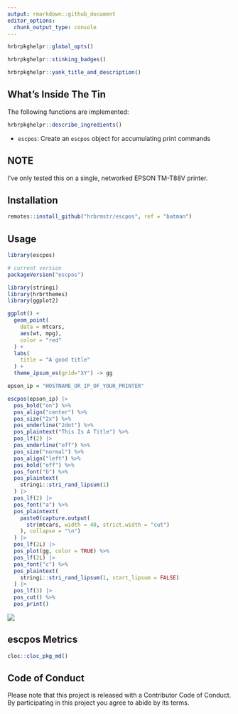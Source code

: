 ```yaml
---
output: rmarkdown::github_document
editor_options: 
  chunk_output_type: console
---
```

```r
hrbrpkghelpr::global_opts()
```

```r
hrbrpkghelpr::stinking_badges()
```

```r
hrbrpkghelpr::yank_title_and_description()
```

## What's Inside The Tin

The following functions are implemented:

```r
hrbrpkghelpr::describe_ingredients()
```
- `escpos`: Create an `escpos` object for accumulating print commands

## NOTE

I've only tested this on a single, networked EPSON TM-T88V printer.

## Installation

```r
remotes::install_github("hrbrmstr/escpos", ref = "batman")
```

## Usage

```r
library(escpos)

# current version
packageVersion("escpos")

```

```r
library(stringi)
library(hrbrthemes)
library(ggplot2)

ggplot() +
  geom_point(
    data = mtcars,
    aes(wt, mpg),
    color = "red"
  ) +
  labs(
    title = "A good title"
  ) +
  theme_ipsum_es(grid="XY") -> gg

epson_ip = "HOSTNAME_OR_IP_OF_YOUR_PRINTER"

escpos(epson_ip) |>
  pos_bold("on") %>%
  pos_align("center") %>%
  pos_size("2x") %>%
  pos_underline("2dot") %>%
  pos_plaintext("This Is A Title") %>%
  pos_lf(2) |>
  pos_underline("off") %>%
  pos_size("normal") %>%
  pos_align("left") %>%
  pos_bold("off") %>%
  pos_font("b") %>%
  pos_plaintext(
    stringi::stri_rand_lipsum(1)
  ) |>
  pos_lf(2) |>
  pos_font("a") %>%
  pos_plaintext(
    paste0(capture.output(
      str(mtcars, width = 40, strict.width = "cut")
    ), collapse = "\n")
  ) |>
  pos_lf(2L) |>
  pos_plot(gg, color = TRUE) %>%
  pos_lf(2L) |>
  pos_font("c") %>%
  pos_plaintext(
    stringi::stri_rand_lipsum(1, start_lipsum = FALSE)
  ) |>
  pos_lf(3) |>
  pos_cut() %>%
  pos_print()
```

![](man/figures/escpos-complex.png)

## escpos Metrics

```r
cloc::cloc_pkg_md()
```

## Code of Conduct

Please note that this project is released with a Contributor Code of Conduct. 
By participating in this project you agree to abide by its terms.

